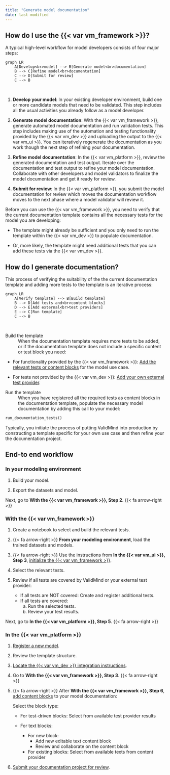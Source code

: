 ```yaml
---
title: "Generate model documentation"
date: last-modified
---
```


## How do I use the {{< var vm_framework >}}?

A typical high-level workflow for model developers consists of four major steps:

```mermaid
graph LR
    A[Develop<br>model] --> B[Generate model<br>documentation]
    B --> C[Refine model<br>documentation]
    C --> D[Submit for review]
    C --> B
```
<br> 

1. **Develop your model**: In your existing developer environment, build one or more candidate models that need to be validated. This step includes all the usual activities you already follow as a model developer. 

2. **Generate model documentation**: With the {{< var vm_framework >}}, generate automated model documentation and run validation tests. This step includes making use of the automation and testing functionality provided by the {{< var vm_dev >}} and uploading the output to the {{< var vm_ui >}}. You can iteratively regenerate the documentation as you work though the next step of refining your documentation.

3. **Refine model documentation**: In the {{< var vm_platform >}}, review the generated documentation and test output. Iterate over the documentation and test output to refine your model documentation. Collaborate with other developers and model validators to finalize the model documentation and get it ready for review. 

4. **Submit for review**: In the {{< var vm_platform >}}, you submit the model documentation for review which moves the documentation workflow moves to the next phase where a model validator will review it.

Before you can use the {{< var vm_framework >}}, you need to verify that the current documentation template contains all the necessary tests for the model you are developing: 

- The template might already be sufficient and you only need to run the template within the {{< var vm_dev >}} to populate documentation. 

- Or, more likely, the template might need additional tests that you can add these tests via the {{< var vm_dev >}}. 

## How do I generate documentation?

This process of verifying the suitability of the the current documentation template and adding more tests to the template is an iterative process:

```mermaid
graph LR
    A[Verify template] --> B[Build template]
    B --> D[Add tests and<br>content blocks]
    D --> E[Add external<br>test providers]
    E --> C[Run template]
    C --> B

```
<br>

Build the template
: When the documentation template requires more tests to be added, or if the documentation template does not include a specific content or test block you need: 
   
   - For functionality provided by the {{< var vm_framework >}}: [Add the relevant tests or content blocks](work-with-content-blocks.qmd) for the model use case. 
    
   - For tests not provided by the {{< var vm_dev >}}: [Add your own external test provider](../notebooks/code_samples/custom_tests/integrate_external_test_providers.ipynb).


Run the template
: When you have registered all the required tests as content blocks in the documentation template, populate the necessary model documentation by adding this call to your model:
   

   ```python
   run_documentation_tests()
   ```


::: {.callout-important title="ValidMind may not support all potential use cases or provide a universally applicable documentation template."}
 Typically, you initiate the process of putting ValidMind into production by constructing a template specific for your own use case and then refine your the documentation project.
:::

## End-to end workflow

### In your modeling environment

1. Build your model.

2. Export the datasets and model.

Next, go to **With the {{< var vm_framework >}}, Step 2**.  {{< fa arrow-right >}}

### With the {{< var vm_framework >}}

1. Create a notebook to select and build the relevant tests.

2. {{< fa arrow-right >}} **From your modeling environment**, load the trained datasets and models.

3. {{< fa arrow-right >}} Use the instructions from **In the {{< var vm_ui >}}, Step 3**, [initialize the {{< var vm_framework >}}](install-and-initialize-developer-framework.qmd).

4. Select the relevant tests.

5. Review if all tests are covered by ValidMind or your external test provider:
    
   - If all tests are NOT covered: Create and register additional tests.
   - If all tests are covered: 
      a. Run the selected tests.
      b. Review your test results. 

Next, go to **In the {{< var vm_platform >}}, Step 5**.  {{< fa arrow-right >}} 

### In the {{< var vm_platform >}}

1. [Register a new model](register-models-in-model-inventory.qmd).

2. Review the template structure.

3. [Locate the {{< var vm_dev >}} integration instructions](install-and-initialize-developer-framework.qmd#locate-the-framework-integration-instructions). 
   
4.  Go to **With the {{< var vm_framework >}}, Step 3**. {{< fa arrow-right >}}

5. {{< fa arrow-right >}} After **With the {{< var vm_framework >}}, Step 6**, [add content blocks](work-with-content-blocks.qmd) to your model documentation: 
   
   Select the block type:
   
      - For test-driven blocks: Select from available test provider results
      - For text blocks: 
         
         - For new block:
            - Add new editable text content block
            - Review and collaborate on the content block
         - For existing blocks: Select from available texts from content provider

6. [Submit your documentation project for review](submit-for-approval.qmd).
